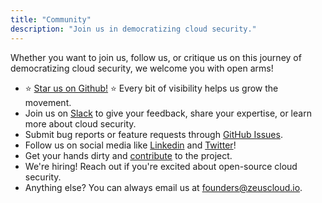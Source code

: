 ```yaml
---
title: "Community"
description: "Join us in democratizing cloud security."
---
```

Whether you want to join us, follow us, or critique us on this journey of democratizing cloud security, we welcome you with open arms!
- ⭐️ [Star us on Github!](https://github.com/Zeus-Labs/ZeusCloud) ⭐️ Every bit of visibility helps us grow the movement.
- Join us on [Slack](https://join.slack.com/t/ironleapcommunity/shared_invite/zt-1oxm8asmq-4oyM4fdqarSHMoMstGH6Lw) to give your feedback, share your expertise, or learn more about cloud security.
- Submit bug reports or feature requests through [GitHub Issues](https://github.com/Zeus-Labs/ZeusCloud/issues).
- Follow us on social media like [Linkedin](https://www.linkedin.com/company/zeus-cloud) and [Twitter](https://twitter.com/getzeuscloud)!
- Get your hands dirty and [contribute](../contribute/overview.mdx) to the project.
- We're hiring! Reach out if you're excited about open-source cloud security.  
- Anything else? You can always email us at founders@zeuscloud.io.

